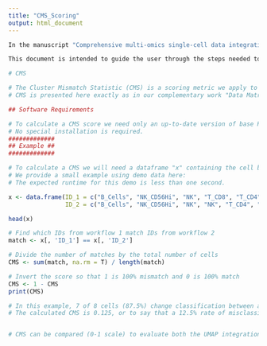 ```yaml
---
title: "CMS_Scoring"
output: html_document
---
```


```r
In the manuscript "Comprehensive multi-omics single-cell data integration reveals greater heterogeneity in the human immune system" we refer to a Cluster Mismatch Statistic (CMS). CMS is applied exactly as in our recent publication "Data Matrix Normalization and Merging Strategies Minimize Batch-specific Systemic Variation in scRNA-Seq Data", which is freely available at https://www.biorxiv.org/content/10.1101/2021.08.18.456898v1

This document is intended to guide the user through the steps needed to reproduce the CMS calculation.

# CMS

# The Cluster Mismatch Statistic (CMS) is a scoring metric we apply to evaluate whether cells in a single-cell RNA-seq experiment retain the same classification variable (e.g. cell type, function, state) between replicate dataset analyses.
# CMS is presented here exactly as in our complementary work "Data Matrix Normalization and Merging Strategies Minimize Batch-specific Systemic Variation in scRNA-Seq Data" which is freely available at https://www.biorxiv.org/content/10.1101/2021.08.18.456898v1.

## Software Requirements

# To calculate a CMS score we need only an up-to-date version of base R (tested on R 4.0.5 running on MacOS 11.5)
# No special installation is required.
#############
## Example ##
#############

# To calculate a CMS we will need a dataframe "x" containing the cell barcodes and the classifications which we wish to test (one row for each cell).
# We provide a small example using demo data here:
# The expected runtime for this demo is less than one second.

x <- data.frame(ID_1 = c("B_Cells", "NK_CD56Hi", "NK", "T_CD8", "T_CD4", "NK", "NK", "Monocyte"),
                ID_2 = c("B_Cells", "NK_CD56Hi", "NK", "NK", "T_CD4", "NK", "NK", "Monocyte"))

head(x)

# Find which IDs from workflow 1 match IDs from workflow 2
match <- x[, 'ID_1'] == x[, 'ID_2']

# Divide the number of matches by the total number of cells
CMS <- sum(match, na.rm = T) / length(match)

# Invert the score so that 1 is 100% mismatch and 0 is 100% match
CMS <- 1 - CMS
print(CMS)

# In this example, 7 of 8 cells (87.5%) change classification between analyses (represented by ID_1 and ID_2).
# The calculated CMS is 0.125, or to say that a 12.5% rate of misclassification is occurring between analyses.


# CMS can be compared (0-1 scale) to evaluate both the UMAP integration and the cell classification fidelity of a given dataset integration workflow.

```
